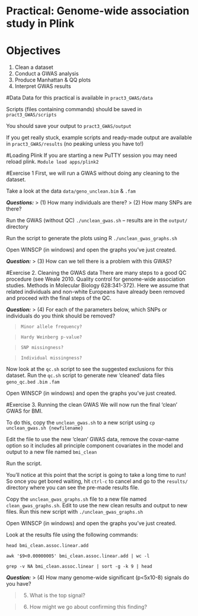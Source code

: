 # Practical: Genome-wide association study in Plink
# Objectives
1. Clean a dataset
2. Conduct a GWAS analysis
3. Produce Manhattan & QQ plots
4. Interpret GWAS results

#Data
Data for this practical is available in `pract3_GWAS/data`

Scripts (files containing commands) should be saved in `pract3_GWAS/scripts`

You should save your output to `pract3_GWAS/output`

If you get really stuck, example scripts and ready-made output are available in `pract3_GWAS/results` (no peaking unless you have to!)

#Loading Plink
If you are starting a new PuTTY session you may need reload plink.
`Module load apps/plink2`

#Exercise 1
First, we will run a GWAS without doing any cleaning to the dataset.

Take a look at the data `data/geno_unclean.bim` & `.fam`

**_Questions:_**
> (1) How many individuals are there?
> (2) How many SNPs are there?

Run the GWAS (without QC) `./unclean_gwas.sh` – results are in the `output/` directory

Run the script to generate the plots using R `./unclean_gwas_graphs.sh`

Open WINSCP (in windows) and open the graphs you’ve just created.

**_Question:_**
> (3) How can we tell there is a problem with this GWAS?

#Exercise 2. Cleaning the GWAS data
There are many steps to a good QC procedure (see Weale 2010. Quality control for genome-wide association studies. Methods in Molecular Biology 628:341-372). Here we assume that related individuals and non-white Europeans have already been removed and proceed with the final steps of the QC.

**_Question:_**
> (4) For each of the parameters below, which SNPs or individuals do you think should be removed?

>     Minor allele frequency?

>     Hardy Weinberg p-value?

>     SNP missingness?

>     Individual missingness?

Now look at the `qc.sh` script to see the suggested exclusions for this dataset. Run the `qc.sh` script to generate new ‘cleaned’ data files `geno_qc.bed` `.bim` `.fam`

Open WINSCP (in windows) and open the graphs you’ve just created.

#Exercise 3. Running the clean GWAS
We will now run the final ‘clean’ GWAS for BMI.

To do this, copy the `unclean_gwas.sh` to a new script using `cp unclean_gwas.sh {newfilename}`

Edit the file to use the new ‘clean’ GWAS data, remove the covar-name option so it includes all principle component covariates in the model and output to a new file named `bmi_clean`

Run the script. 

You’ll notice at this point that the script is going to take a long time to run! So once you get bored waiting, hit `ctrl-c` to cancel and go to the `results/` directory where you can see the pre-made results file.

Copy the `unclean_gwas_graphs.sh` file to a new file named `clean_gwas_graphs.sh`. Edit to use the new clean results and output to new files. Run this new script with `./unclean_gwas_graphs.sh`

Open WINSCP (in windows) and open the graphs you’ve just created.

Look at the results file using the following commands:

`head bmi_clean.assoc.linear.add`

`awk '$9<0.00000005' bmi_clean.assoc.linear.add | wc -l`

`grep -v NA bmi_clean.assoc.linear | sort -g -k 9 | head`

**_Question:_**
> (4) How many genome-wide significant (p<5x10-8) signals do you have?

> (5) What is the top signal?

> (6) How might we go about confirming this finding?

